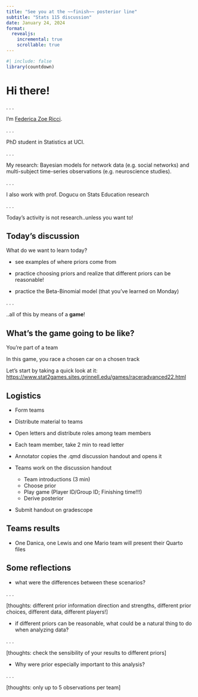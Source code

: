 ```yaml
---
title: "See you at the ~~finish~~ posterior line"
subtitle: "Stats 115 discussion"
date: January 24, 2024
format: 
  revealjs:
    incremental: true
    scrollable: true
---
```


```r
#| include: false
library(countdown)
```

# {background-image="slides-figures/start_line.jpg" background-position="middle" background-size="contain"}

# Hi there!
. . .

I'm [Federica Zoe Ricci](https://federicazoe.github.io/).

. . .

PhD student in Statistics at UCI.

. . .

My research: Bayesian models for network data (e.g. social networks) and multi-subject time-series observations (e.g. neuroscience studies).

. . .


I also work with prof. Dogucu on Stats Education research

. . .


Today's activity is not research..unless you want to!


## Today's discussion

What do we want to learn today?

- see examples of where priors come from 

- practice choosing priors and realize that different priors can be reasonable!

- practice the Beta-Binomial model (that you've learned on Monday)

. . .

..all of this by means of a **game**!

## What's the game going to be like?

You're part of a team

In this game, you race a chosen car on a chosen track

Let's start by taking a quick look at it: [https://www.stat2games.sites.grinnell.edu/games/raceradvanced22.html](https://www.stat2games.sites.grinnell.edu/games/raceradvanced22.html)

## Logistics

- Form teams

- Distribute material to teams

- Open letters and distribute roles among team members

- Each team member, take 2 min to read letter 

- Annotator copies the .qmd discussion handout and opens it

- Teams work on the discussion handout
  - Team introductions (3 min)
  - Choose prior
  - Play game (Player ID/Group ID; Finishing time!!!)
  - Derive posterior
  
- Submit handout on gradescope

## Teams results
  
- One Danica, one Lewis and one Mario team will present their Quarto files

## Some reflections

- what were the differences between these scenarios? 

. . . 

[thoughts: different prior information direction and strengths, different prior choices, different data, different players!] 

- if different priors can be reasonable, what could be a natural thing to do when analyzing data?

. . . 

[thoughts: check the sensibility of your results to different priors] 

- Why were prior especially important to this analysis?

. . .

[thoughts: only up to 5 observations per team] 

#  {background-image="slides-figures/finish_line.jpg" background-position="middle" background-size="contain"}















